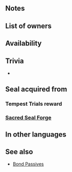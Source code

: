 {{Passive
|name=Atk/Res Form
|type=A
|exclusive=0
|canUseMove={{MoveList|All}}
|canUseWeapon={{WeaponList|All}}
|effectRange=2
|timingID=1
|abilityID=63
|randomTimestamp=2020-11-08T07:00:00Z
|properties=random_owner
|1name=Atk/Res Form 1
|alt1name=Atk Res Form 1
|1tagid=SID_攻撃魔防の密集1
|1effect=If unit is within 2 spaces of an ally, grants Atk/Res+X to unit during combat (X = number of allies within 2 spaces; max 3).
|1required=-
|1cost=60
|1promotionRarity=4
|1promotionTier=1
|intID1=2260
|sort1=19020
|value1=2
|randomMinLv1=21
|randomMaxLv1=30
|2name=Atk/Res Form 2
|alt2name=Atk Res Form 2
|2tagid=SID_攻撃魔防の密集2
|2effect=If unit is within 2 spaces of an ally, grants Atk/Res+X to unit during combat (X = number of allies within 2 spaces + 2; max 5).
|2required=Atk/Res Form 1
|2cost=120
|2promotionRarity=5
|2promotionTier=1
|intID2=2261
|sort2=19021
|value2=4
|randomMinLv2=26
|randomMaxLv2=35
|3name=Atk/Res Form 3
|alt3name=Atk Res Form 3
|3tagid=SID_攻撃魔防の密集3
|3effect=If unit is within 2 spaces of an ally, grants Atk/Res+X to unit during combat (X = 2 × number of allies within 2 spaces, + 1; max 7).
|3required=Atk/Res Form 2
|3cost=240
|intID3=2262
|sort3=19022
|value3=6
|randomMinLv3=31
}}
==Notes==
{{Combat boosts}}
==List of owners==
{{Skill Hero List}}
==Availability==
{{PassiveFocusList}}
{{PassiveDistributionList}}
{{PassiveCombatManualList}}
==Trivia==
*
==Seal acquired from==
===Tempest Trials reward===
{{Tempest Trials seal reward}}
===[[Sacred Seal Forge]]===
{{SealCosts
|seals=Atk/Res Form 1;Atk/Res Form 2;Atk/Res Form 3
|badgeColor=Transparent
|costs1=20;100;20
|costs2=60;200;50
|costs3=400;1000;100
}}
==In other languages==
{{OtherLanguages
|english=Atk/Res Form
|japanese=攻撃魔防の密集
|german=Agr./Res.-Schar
|spanishEU=Pelotón Ata/Res
|spanishLA=Forma Atq./Res.
|french=Troupe Atq/Rés
|italian=Forma Att/Res
|chineseTW=攻擊魔防的密集
|portuguese=Forma Atq./Res.
}}
==See also==
* [[Bond Passives]]
{{Seals Navbox}}
{{Passives Navbox|A}}